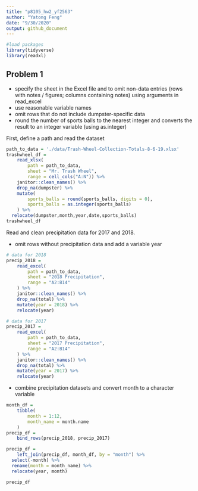 ```yaml
---
title: "p8105_hw2_yf2563"
author: "Yatong Feng"
date: "9/30/2020"
output: github_document
---
```


```r
#load packages
library(tidyverse)
library(readxl)
```

## Problem 1

- specify the sheet in the Excel file and to omit non-data entries (rows with notes / figures; columns containing notes) using arguments in read_excel
- use reasonable variable names
- omit rows that do not include dumpster-specific data
- round the number of sports balls to the nearest integer and converts the result to an integer variable (using as.integer)

First, define a path and read the dataset

```r
path_to_data = './data/Trash-Wheel-Collection-Totals-8-6-19.xlsx'
trashwheel_df = 
	read_xlsx(
		path = path_to_data,
		sheet = "Mr. Trash Wheel",
		range = cell_cols("A:N")) %>% 
	janitor::clean_names() %>% 
	drop_na(dumpster) %>% 
	mutate(
		sports_balls = round(sports_balls, digits = 0),
		sports_balls = as.integer(sports_balls)
	) %>% 
  relocate(dumpster,month,year,date,sports_balls)
trashwheel_df
```

Read and clean precipitation data for 2017 and 2018. 

- omit rows without precipitation data and add a variable year

```r
# data for 2018
precip_2018 = 
	read_excel(
		path = path_to_data,
		sheet = "2018 Precipitation",
		range = "A2:B14"
	) %>% 
	janitor::clean_names() %>% 
	drop_na(total) %>% 
	mutate(year = 2018) %>% 
	relocate(year)
```

```r
# data for 2017
precip_2017 = 
	read_excel(
		path = path_to_data,
		sheet = "2017 Precipitation",
		range = "A2:B14"
	) %>% 
	janitor::clean_names() %>% 
	drop_na(total) %>% 
	mutate(year = 2017) %>% 
	relocate(year)
```

- combine precipitation datasets and convert month to a character variable

```r
month_df = 
	tibble(
		month = 1:12,
		month_name = month.name
	)
precip_df = 
	bind_rows(precip_2018, precip_2017)

precip_df =
	left_join(precip_df, month_df, by = "month") %>% 
  select(-month) %>% 
  rename(month = month_name) %>%
  relocate(year, month)

precip_df
```


